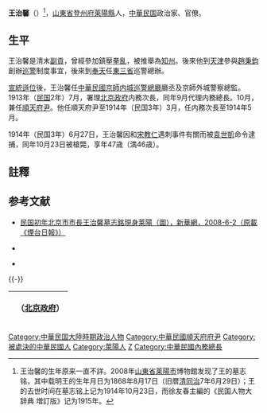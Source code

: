 '''王治馨'''（{{bd|1868年|8月17日|1914年|10月23日}}{{executed}}）<ref>王治馨的生年原来一直不詳。2008年[[山東省|山東省]][[莱陽市|莱陽市]]博物館发现了王的墓志铭，其中载明王的生年月日为1868年8月17日（旧暦[[清|清]][[同治|同治]]7年6月29日）；王的去世时间在墓志铭上记为1914年10月23日，而徐友春主編的《民国人物大辞典 増訂版》记为1915年。</ref>，[[山東省|山東省]][[登州府|登州府]][[莱陽縣|莱陽縣]]人，[[中華民国|中華民国]]政治家、官僚。

==生平==
王治馨是清末[[副貢|副貢]]，曾經參加鎮壓[[拳亂|拳亂]]，被推舉為[[知州|知州]]。後來他到[[天津市|天津]]參與[[趙秉鈞|趙秉鈞]]創辦[[巡警|巡警]]制度事宜，後來到[[瀋陽市|奉天]]任[[東三省|東三省]]巡警總辦。

[[宣統遜位|宣統遜位]]後，王治馨任[[中華民國|中華民國]][[京師内城巡警總廳|京師内城巡警總廳]]廳丞及京師外城警察總監。1913年（[[民国紀元|民国]]2年）7月，署理[[中华民国北京政府|北京政府]]内務次長，同年9月代理内務總長。10月，兼任[[順天府尹|順天府尹]]。他任順天府尹至1914年（民国3年）3月，任内務次長至1914年5月。

1914年（民国3年）6月27日，王治馨因和[[宋教仁|宋教仁]]遇刺事件有關而被[[袁世凱|袁世凱]]命令逮捕，同年10月23日被槍斃，享年47歳（満46歳）。

== 註釋 ==
{{reflist}}

== 参考文献 ==
{{refbegin}}
* [http://news.xinhuanet.com/society/2008-06/02/content_8299488.htm 民国初年北京市市長王治馨墓志銘現身莱陽（圖），新華網，2008-6-2（原載《煙台日報》）]{{Wayback|url=http://news.xinhuanet.com/society/2008-06/02/content_8299488.htm |date=20080610155644 }}</span>
* {{Cite book<!--|和書-->|author = 徐友春主編|title = 民国人物大辞典 増訂版|year = 2007|publisher = 河北人民出版社|isbn = 978-7-202-03014-1}}</span>
* {{Cite book<!--|和書-->|author = 劉寿林等 編|title = 民国職官年表|year = 1995|publisher = [[中華書局|中華書局]]|isbn = 7-101-01320-1}}
{{refend}}

{{-}}
{| class="wikitable" style="margin:0 auto"
|- 
!　{{CHN1912}}（[[中华民国北京政府|北京政府]]）
{{先代次代|内務總長（代理）|<small>1913年7月 - 9月</small>|[[趙秉鈞|趙秉鈞]]|[[朱啓鈐|朱啓鈐]]}}
{{先代次代|順天府尹|<small>1913年10月 - 1914年3月</small>|[[張廣建|張廣建]]|[[沈金鑑|沈金鑑]]}}
|}
{{中華民國內政部部長}}
{{北京市市長}}

{{DEFAULTSORT:Wang王}}
[[Category:中華民国大陸時期政治人物|Category:中華民国大陸時期政治人物]]
[[Category:中華民國順天府府尹|Category:中華民國順天府府尹]]
[[Category:被處決的中華民國人|Category:被處決的中華民國人]]
[[Category:萊陽人|Category:萊陽人]]
[[Category:王姓|Z]]
[[Category:中華民國內務總長|Category:中華民國內務總長]]